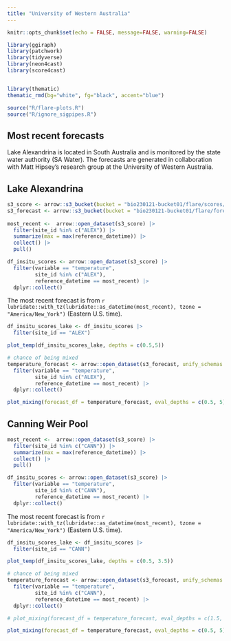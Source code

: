 ```yaml
---
title: "University of Western Australia"
---
```


```r
knitr::opts_chunk$set(echo = FALSE, message=FALSE, warning=FALSE)
```

```r
library(ggiraph)
library(patchwork)
library(tidyverse)
library(neon4cast)
library(score4cast)


library(thematic)
thematic_rmd(bg="white", fg="black", accent="blue")

source("R/flare-plots.R")
source("R/ignore_sigpipes.R")


```

## Most recent forecasts

Lake Alexandrina is located in South Australia and is monitored by the state water authority (SA Water). The forecasts are generated in collaboration with Matt Hipsey's research group at the University of Western Australia.

::: panel-tabset
## Lake Alexandrina

```r
s3_score <- arrow::s3_bucket(bucket = "bio230121-bucket01/flare/scores/parquet", endpoint_override = "renc.osn.xsede.org", anonymous = TRUE)
s3_forecast <- arrow::s3_bucket(bucket = "bio230121-bucket01/flare/forecasts/parquet", endpoint_override = "renc.osn.xsede.org", anonymous = TRUE)
  
most_recent <-  arrow::open_dataset(s3_score) |> 
  filter(site_id %in% c("ALEX")) |> 
  summarize(max = max(reference_datetime)) |> 
  collect() |> 
  pull()

df_insitu_scores <- arrow::open_dataset(s3_score) |> 
  filter(variable == "temperature",
         site_id %in% c("ALEX"),
         reference_datetime == most_recent) |> 
  dplyr::collect()

```

The most recent forecast is from `r lubridate::with_tz(lubridate::as_datetime(most_recent), tzone = "America/New_York")` (Eastern U.S. time).

```r
df_insitu_scores_lake <- df_insitu_scores |> 
  filter(site_id == "ALEX")

plot_temp(df_insitu_scores_lake, depths = c(0.5,5)) 
```

```r
# chance of being mixed
temperature_forecast <- arrow::open_dataset(s3_forecast, unify_schemas = TRUE) |> 
  filter(variable == "temperature",
         site_id %in% c("ALEX"),
         reference_datetime == most_recent) |> 
  dplyr::collect() 

plot_mixing(forecast_df = temperature_forecast, eval_depths = c(0.5, 5), use_density = T, threshold = 0.1)
```

## Canning Weir Pool

```r
most_recent <-  arrow::open_dataset(s3_score) |> 
  filter(site_id %in% c("CANN")) |> 
  summarize(max = max(reference_datetime)) |> 
  collect() |> 
  pull()

df_insitu_scores <- arrow::open_dataset(s3_score) |> 
  filter(variable == "temperature",
         site_id %in% c("CANN"),
         reference_datetime == most_recent) |> 
  dplyr::collect()

```

The most recent forecast is from `r lubridate::with_tz(lubridate::as_datetime(most_recent), tzone = "America/New_York")` (Eastern U.S. time).

```r
df_insitu_scores_lake <- df_insitu_scores |> 
  filter(site_id == "CANN")

plot_temp(df_insitu_scores_lake, depths = c(0.5, 3.5)) 
```

```r
# chance of being mixed
temperature_forecast <- arrow::open_dataset(s3_forecast, unify_schemas = TRUE) |> 
  filter(variable == "temperature",
         site_id %in% c("CANN"),
         reference_datetime == most_recent) |> 
  dplyr::collect() 

# plot_mixing(forecast_df = temperature_forecast, eval_depths = c(1.5, 5), use_density = T, threshold = 0.1)
```
```r
plot_mixing(forecast_df = temperature_forecast, eval_depths = c(0.5, 5), use_density = T, threshold = 0.1)
```
:::
